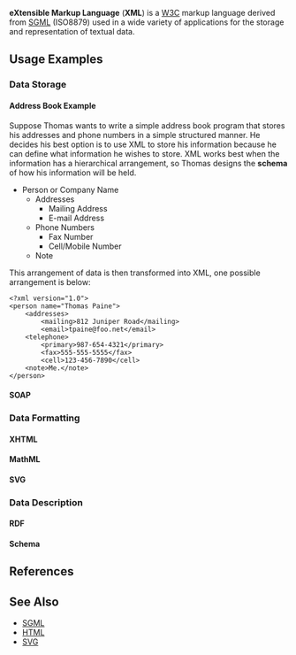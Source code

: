 '''eXtensible Markup Language''' ('''XML''') is a [[W3C]] markup language derived from [[SGML]] (ISO8879) used in a wide variety of applications for the storage and representation of textual data.

== Usage Examples ==
=== Data Storage ===
==== Address Book Example ====

Suppose Thomas wants to write a simple address book program that stores his addresses and phone numbers in a simple structured manner. He decides his best option is to use XML to store his information because he can define what information he wishes to store. XML works best when the information has a hierarchical arrangement, so Thomas designs the '''schema''' of how his information will be held.

*Person or Company Name
**Addresses
***Mailing Address
***E-mail Address
**Phone Numbers
***Fax Number
***Cell/Mobile Number
**Note

This arrangement of data is then transformed into XML, one possible arrangement is below:

<pre>
<?xml version="1.0">
<person name="Thomas Paine">
    <addresses>
        <mailing>812 Juniper Road</mailing>
        <email>tpaine@foo.net</email>
    <telephone>
        <primary>987-654-4321</primary>
        <fax>555-555-5555</fax>
        <cell>123-456-7890</cell>
    <note>Me.</note>
</person>
</pre>

==== SOAP ====
=== Data Formatting ===
==== XHTML ====
==== MathML ====
==== SVG ====
=== Data Description ===
==== RDF ====
==== Schema ====

== References ==

== See Also ==
*[[Standard Generalized Markup Language|SGML]]
*[[HyperText Markup Language|HTML]]
*[[Scalable Vector Graphics|SVG]]